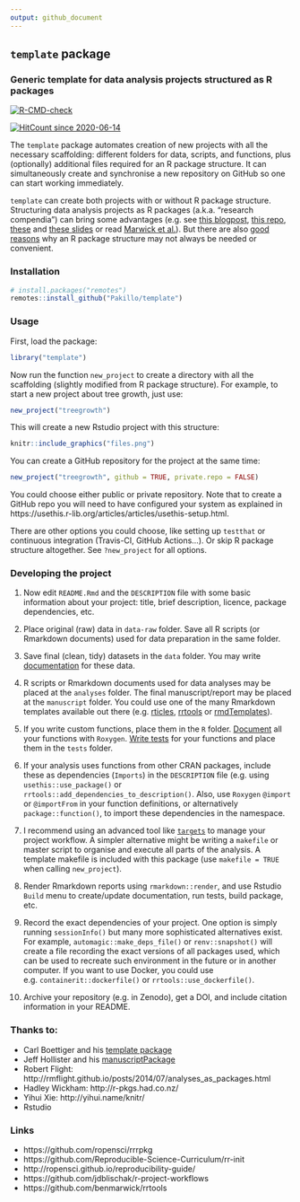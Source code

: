 ```yaml
---
output: github_document
---
```


## `template` package

### Generic template for data analysis projects structured as R packages


<!-- badges: start -->
[![R-CMD-check](https://github.com/Pakillo/template/workflows/R-CMD-check/badge.svg)](https://github.com/Pakillo/template/actions)

[![HitCount since 2020-06-14](http://hits.dwyl.com/Pakillo/template.svg)](http://hits.dwyl.com/Pakillo/template)
<!-- badges: end -->


The `template` package automates creation of new projects with all the necessary scaffolding: different folders for data, scripts, and functions, plus (optionally) additional files required for an R package structure. It can simultaneously create and synchronise a new repository on GitHub so one can start working immediately.

`template` can create both projects with or without R package structure. Structuring data analysis projects as R packages (a.k.a. "research compendia") can bring some advantages (e.g. see [this blogpost](http://rmflight.github.io/post/analyses-as-packages/), [this repo](https://github.com/ropensci/rrrpkg), [these](https://inundata.org/talks/rstd19/#/) and [these slides](https://doi.org/10.6084/m9.figshare.12479984.v1) or read [Marwick et al.](https://doi.org/10.7287/peerj.preprints.3192v2)). But there are also [good reasons](https://milesmcbain.xyz/posts/an-okay-idea/) why an R package structure may not always be needed or convenient. 


### Installation

```r
# install.packages("remotes")
remotes::install_github("Pakillo/template")
```


### Usage

First, load the package:

```r
library("template")
```

Now run the function `new_project` to create a directory with all the scaffolding (slightly modified from R package structure). For example, to start a new project about tree growth, just use:

```r
new_project("treegrowth")
```

This will create a new Rstudio project with this structure:

```r
knitr::include_graphics("files.png")
```

You can create a GitHub repository for the project at the same time:

```r
new_project("treegrowth", github = TRUE, private.repo = FALSE)
```

You could choose either public or private repository. Note that to create a GitHub repo you will need to have configured your system as explained in https://usethis.r-lib.org/articles/articles/usethis-setup.html.

There are other options you could choose, like setting up `testthat` or continuous integration (Travis-CI, GitHub Actions...). Or skip R package structure altogether. See `?new_project` for all options.


### Developing the project

1. Now edit `README.Rmd` and the `DESCRIPTION` file with some basic information about your project: title, brief description, licence, package dependencies, etc. 

2. Place original (raw) data in `data-raw` folder. Save all R scripts (or Rmarkdown documents) used for data preparation in the same folder.

3. Save final (clean, tidy) datasets in the `data` folder. You may write [documentation](http://r-pkgs.had.co.nz/data.html#documenting-data) for these data. 

4. R scripts or Rmarkdown documents used for data analyses may be placed at the `analyses` folder. The final manuscript/report may be placed at the `manuscript` folder. You could use one of the many Rmarkdown templates available out there (e.g. [rticles](https://github.com/rstudio/rticles), [rrtools](https://github.com/benmarwick/rrtools) or [rmdTemplates](https://github.com/Pakillo/rmdTemplates)). 

5. If you write custom functions, place them in the `R` folder. [Document](http://r-pkgs.had.co.nz/man.html) all your functions with `Roxygen`. [Write tests](http://r-pkgs.had.co.nz/tests.html) for your functions and place them in the `tests` folder.

6. If your analysis uses functions from other CRAN packages, include these as dependencies (`Imports`) in the `DESCRIPTION` file (e.g. using `usethis::use_package()` or `rrtools::add_dependencies_to_description()`. Also, use `Roxygen` `@import` or `@importFrom` in your function definitions, or alternatively `package::function()`, to import these dependencies in the namespace.

7. I recommend using an advanced tool like [`targets`](https://github.com/wlandau/targets) to manage your project workflow. A simpler alternative might be writing a `makefile` or master script to organise and execute all parts of the analysis. A template makefile is included with this package (use `makefile = TRUE` when calling `new_project`). 

8. Render Rmarkdown reports using `rmarkdown::render`, and use Rstudio `Build` menu to create/update documentation, run tests, build package, etc.

9. Record the exact dependencies of your project. One option is simply running `sessionInfo()` but many more sophisticated alternatives exist. For example, `automagic::make_deps_file()` or `renv::snapshot()` will create a file recording the exact versions of all packages used, which can be used to recreate such environment in the future or in another computer. If you want to use Docker, you could use e.g. `containerit::dockerfile()` or `rrtools::use_dockerfile()`.

10. Archive your repository (e.g. in Zenodo), get a DOI, and include citation information in your README.


### Thanks to:

* Carl Boettiger and his [template package](https://github.com/cboettig/template)
* Jeff Hollister and his [manuscriptPackage](https://github.com/jhollist/manuscriptPackage)
* Robert Flight: http://rmflight.github.io/posts/2014/07/analyses_as_packages.html
* Hadley Wickham: http://r-pkgs.had.co.nz/
* Yihui Xie: http://yihui.name/knitr/
* Rstudio


### Links

* https://github.com/ropensci/rrrpkg
* https://github.com/Reproducible-Science-Curriculum/rr-init
* http://ropensci.github.io/reproducibility-guide/
* https://github.com/jdblischak/r-project-workflows
* https://github.com/benmarwick/rrtools

